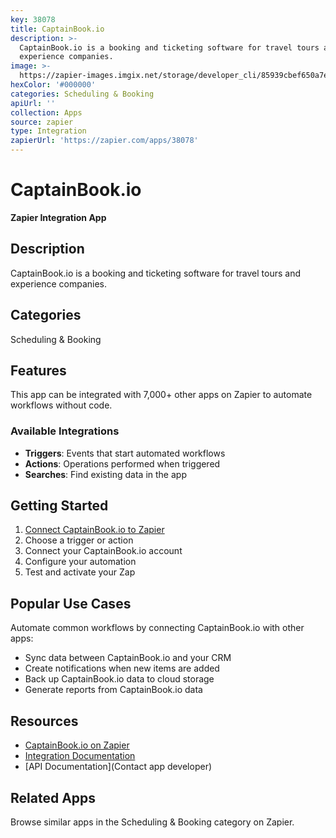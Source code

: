 ```yaml
---
key: 38078
title: CaptainBook.io
description: >-
  CaptainBook.io is a booking and ticketing software for travel tours and
  experience companies.
image: >-
  https://zapier-images.imgix.net/storage/developer_cli/85939cbef650a7efe2689aadc97ff59c.png?auto=format%2Ccompress&ixlib=python-3.0.0&q=50
hexColor: '#000000'
categories: Scheduling & Booking
apiUrl: ''
collection: Apps
source: zapier
type: Integration
zapierUrl: 'https://zapier.com/apps/38078'
---
```

# CaptainBook.io

**Zapier Integration App**

## Description

CaptainBook.io is a booking and ticketing software for travel tours and experience companies.

## Categories

Scheduling & Booking

## Features

This app can be integrated with 7,000+ other apps on Zapier to automate workflows without code.

### Available Integrations

- **Triggers**: Events that start automated workflows
- **Actions**: Operations performed when triggered
- **Searches**: Find existing data in the app

## Getting Started

1. [Connect CaptainBook.io to Zapier](https://zapier.com/apps/38078)
2. Choose a trigger or action
3. Connect your CaptainBook.io account
4. Configure your automation
5. Test and activate your Zap

## Popular Use Cases

Automate common workflows by connecting CaptainBook.io with other apps:

- Sync data between CaptainBook.io and your CRM
- Create notifications when new items are added
- Back up CaptainBook.io data to cloud storage
- Generate reports from CaptainBook.io data

## Resources

- [CaptainBook.io on Zapier](https://zapier.com/apps/38078)
- [Integration Documentation](https://zapier.com/apps/38078/integrations)
- [API Documentation](Contact app developer)

## Related Apps

Browse similar apps in the Scheduling & Booking category on Zapier.
